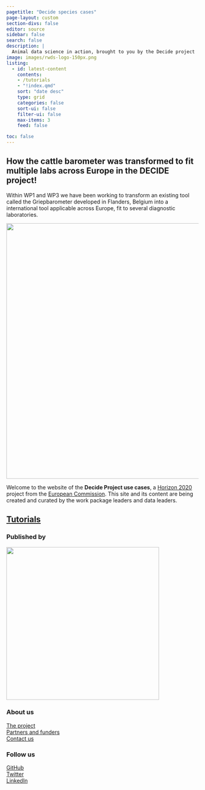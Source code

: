 ```yaml
---
pagetitle: "Decide species cases"
page-layout: custom
section-divs: false
editor: source
sidebar: false
search: false
description: | 
  Animal data science in action, brought to you by the Decide project
image: images/rwds-logo-150px.png
listing:
  - id: latest-content
    contents:
    - /tutorials
    - "!index.qmd"
    sort: "date desc"
    type: grid
    categories: false
    sort-ui: false
    filter-ui: false
    max-items: 3
    feed: false

toc: false
---
```


::: content-container
::: {.top-story .purple-background}
::: grid
::: {.g-col-12 .g-col-lg-4 .top-story-text}
## How the cattle barometer was transformed to fit multiple labs across Europe in the DECIDE project!

Within WP1 and WP3 we have been working to transform an existing tool called the Griepbarometer developed in Flanders, Belgium into a international tool applicable across Europe, fit to several diagnostic laboratories.
:::

::: {.g-col-12 .g-col-lg-8 .top-story-img}
![](images/prototype_dgz.jpg){width="669"}
:::
:::

</a>
:::
:::

```{=html}
<!-- ::: {.header-banner .header-image}
![](images/nasa-Q1p7bh3SHj8-unsplash-crop.png)
::: -->
```
::: header-text
::: content-container
::: header-block
Welcome to the website of the **Decide Project use cases**, a [Horizon 2020](https://research-and-innovation.ec.europa.eu/funding/funding-opportunities/funding-programmes-and-open-calls/horizon-2020_en) project from the [European Commission](https://commission.europa.eu/index_en). This site and its content are being created and curated by the work package leaders and data leaders.
:::
:::
:::

::: content-container
::: listing-block
<a href="latest-content.qmd">

## Tutorials

</a>

::: {#latest-content}
:::
:::
:::

::: footer-text
::: {.footer-container .black-background}
::: footer-block
::: grid
::: {.g-col-12 .g-col-md-6}
### Published by

[![](images/DECIDE_logo_RGB-1.png){width="400"}](https://rss.org.uk/)
:::

::: {.g-col-12 .g-col-md-2}
### About us

[The project](https://decideproject.eu/)\
[Partners and funders](https://decideproject.eu/partners/)\
[Contact us](https://decideproject.eu/contact/)
:::

::: {.g-col-12 .g-col-md-2}
### Follow us

[GitHub](https://github.com/decide-project-eu/)\
[Twitter](https://twitter.com/decide_h2020)\
[LinkedIn](https://www.linkedin.com/company/decide-h2020/)\
:::

```{=html}
<!-- ::: {.g-col-12 .g-col-md-12}
### Our partners
logos to go here
::: -->
```
:::
:::
:::
:::

